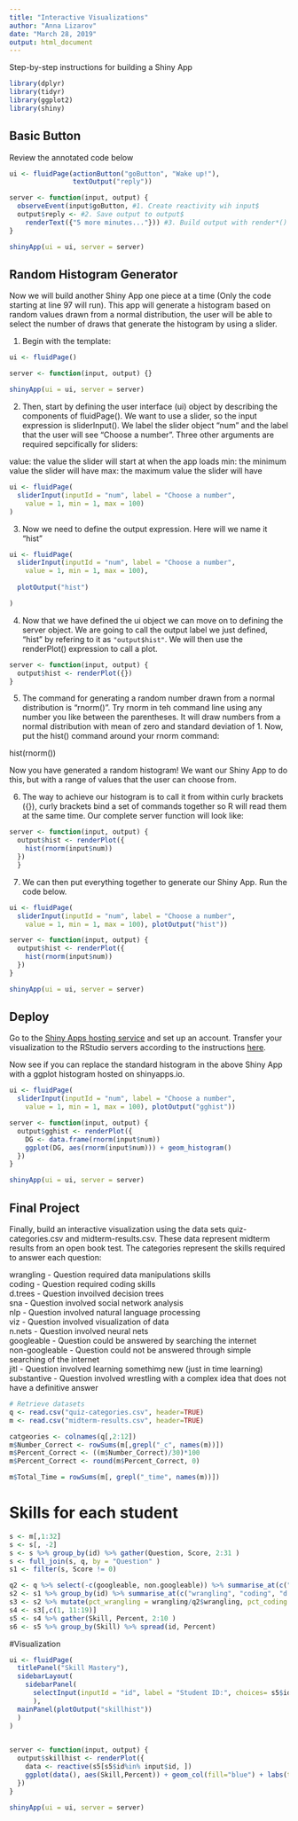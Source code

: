 ```yaml
---
title: "Interactive Visualizations"
author: "Anna Lizarov"
date: "March 28, 2019"
output: html_document
---
```


Step-by-step instructions for building a Shiny App

```r
library(dplyr)
library(tidyr)
library(ggplot2)
library(shiny)
```

## Basic Button

Review the annotated code below

```r
ui <- fluidPage(actionButton("goButton", "Wake up!"),
                textOutput("reply"))

server <- function(input, output) {
  observeEvent(input$goButton, #1. Create reactivity wih input$
  output$reply <- #2. Save output to output$
    renderText({"5 more minutes..."})) #3. Build output with render*()
}

shinyApp(ui = ui, server = server)
```

## Random Histogram Generator

Now we will build another Shiny App one piece at a time (Only the code starting at line 97 will run). This app will generate a histogram based on random values drawn from a normal distribution, the user will be able to select the number of draws that generate the histogram by using a slider.

1. Begin with the template:

```r
ui <- fluidPage()

server <- function(input, output) {}

shinyApp(ui = ui, server = server)
```

2. Then, start by defining the user interface (ui) object by describing the components of fluidPage(). We want to use a slider, so the input expression is sliderInput(). We label the slider object "num" and the label that the user will see "Choose a number". Three other arguments are required sepcifically for sliders: 

value: the value the slider will start at when the app loads
min: the minimum value the slider will have
max: the maximum value the slider will have

```r
ui <- fluidPage(
  sliderInput(inputId = "num", label = "Choose a number", 
    value = 1, min = 1, max = 100)
)
```

3. Now we need to define the output expression. Here will we name it "hist"

```r
ui <- fluidPage(
  sliderInput(inputId = "num", label = "Choose a number", 
    value = 1, min = 1, max = 100),
  
  plotOutput("hist")

)
```

4. Now that we have defined the ui object we can move on to defining the server object. We are going to call the output label we just defined, "hist" by refering to it as ``"output$hist"``. We will then use the renderPlot() expression to call a plot.

```r
server <- function(input, output) {
  output$hist <- renderPlot({})
}
```

5. The command for generating a random number drawn from a normal distribution is "rnorm()". Try rnorm in teh command line using any number you like between the parentheses. It will draw numbers from a normal distribution with mean of zero and standard deviation of 1. Now, put the hist() command around your rnorm command: 

hist(rnorm())

Now you have generated a random histogram! We want our Shiny App to do this, but with a range of values that the user can choose from.

6. The way to achieve our histogram is to call it from within curly brackets ({}), curly brackets bind a set of commands together so R will read them at the same time. Our complete server function will look like:

```r
server <- function(input, output) {
  output$hist <- renderPlot({
    hist(rnorm(input$num))
  })
  }
```

7. We can then put everything together to generate our Shiny App. Run the code below.

```r
ui <- fluidPage(
  sliderInput(inputId = "num", label = "Choose a number", 
    value = 1, min = 1, max = 100), plotOutput("hist"))

server <- function(input, output) {
  output$hist <- renderPlot({
    hist(rnorm(input$num))
  })
}

shinyApp(ui = ui, server = server)

```


## Deploy

Go to the [Shiny Apps hosting service](http://www.shinyapps.io/) and set up an account. Transfer your visualization to the RStudio servers according to the instructions [here](http://docs.rstudio.com/shinyapps.io/).

Now see if you can replace the standard histogram in the above Shiny App with a ggplot histogram hosted on shinyapps.io.

```r
ui <- fluidPage(
  sliderInput(inputId = "num", label = "Choose a number", 
    value = 1, min = 1, max = 100), plotOutput("gghist"))

server <- function(input, output) {
  output$gghist <- renderPlot({
    DG <- data.frame(rnorm(input$num))
    ggplot(DG, aes(rnorm(input$num))) + geom_histogram()
  })
}

shinyApp(ui = ui, server = server)
```

## Final Project

Finally, build an interactive visualization using the data sets quiz-categories.csv and midterm-results.csv. These data represent midterm results from an open book test. The categories represent the skills required to answer each question:

wrangling - Question required data manipulations skills  
coding - Question required coding skills  
d.trees - Question invoilved decision trees  
sna - Question involved social network analysis  
nlp - Question involved natural language processing  
viz - Question involved visualization of data  
n.nets - Question involved neural nets  
googleable - Question could be answered by searching the internet  
non-googleable - Question could not be answered through simple searching of the internet  
jitl - Question involved learning somethimg new (just in time learning)  
substantive - Question involved wrestling with a complex idea that does not have a definitive answer

```r
# Retrieve datasets
q <- read.csv("quiz-categories.csv", header=TRUE)
m <- read.csv("midterm-results.csv", header=TRUE)
```

```r
catgeories <- colnames(q[,2:12])
m$Number_Correct <- rowSums(m[,grepl("_c", names(m))])
m$Percent_Correct <- ((m$Number_Correct)/30)*100
m$Percent_Correct <- round(m$Percent_Correct, 0)
```

```r
m$Total_Time = rowSums(m[, grepl("_time", names(m))])
```

# Skills for each student
```r
s <- m[,1:32] 
s <- s[, -2]
s <- s %>% group_by(id) %>% gather(Question, Score, 2:31 )
s <- full_join(s, q, by = "Question" )
s1 <- filter(s, Score != 0)
```

```r
q2 <- q %>% select(-c(googleable, non.googleable)) %>% summarise_at(c("wrangling", "coding", "d.trees", "sna", "nlp", "viz", "n.nets", "jitl", "substantive"), sum)
s2 <- s1 %>% group_by(id) %>% summarise_at(c("wrangling", "coding", "d.trees", "sna", "nlp", "viz", "n.nets", "jitl", "substantive"), sum)
s3 <- s2 %>% mutate(pct_wrangling = wrangling/q2$wrangling, pct_coding = coding/q2$coding, pct_d.trees=d.trees/q2$d.trees, pct_sna = sna/q2$sna, pct_nlp = nlp/q2$nlp, pct_viz = viz/q2$viz, pct_n.nets = n.nets/q2$n.nets, pct_jitl = jitl/q2$jitl, pct_substantive = substantive/q2$substantive)
s4 <- s3[,c(1, 11:19)]
s5 <- s4 %>% gather(Skill, Percent, 2:10 )
s6 <- s5 %>% group_by(Skill) %>% spread(id, Percent)
```


#Visualization
```r
ui <- fluidPage(
  titlePanel("Skill Mastery"),
  sidebarLayout(
    sidebarPanel(
      selectInput(inputId = "id", label = "Student ID:", choices= s5$id, hr())
      ),
  mainPanel(plotOutput("skillhist"))
  )
)
  

server <- function(input, output) {
  output$skillhist <- renderPlot({
    data <- reactive(s5[s5$id%in% input$id, ])
    ggplot(data(), aes(Skill,Percent)) + geom_col(fill="blue") + labs(title = "Skill Mastery", y = "Portion Correct") + scale_x_discrete(labels = c("Coding", "D.Trees", "JITL", "Neural Networks", "NLP", "SNA", "Substantive", "Viz", "Wrangling" ))
  })
}

shinyApp(ui = ui, server = server)
```



```r

```

```r

```

